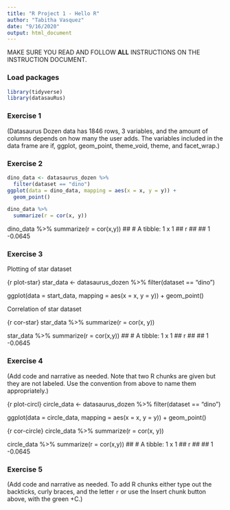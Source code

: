 ```yaml
---
title: "R Project 1 - Hello R"
author: "Tabitha Vasquez"
date: "9/16/2020"
output: html_document
---
```


MAKE SURE YOU READ AND FOLLOW **ALL** INSTRUCTIONS ON THE INSTRUCTION DOCUMENT. 

### Load packages

```r
library(tidyverse) 
library(datasauRus)
```


### Exercise 1

(Datasaurus Dozen data has 1846 rows, 3 variables, and the amount of columns depends on how many the user adds. The variables included in the data frame are if, ggplot, geom_point, theme_void, theme, and facet_wrap.)

### Exercise 2


```r
dino_data <- datasaurus_dozen %>%
  filter(dataset == "dino")
ggplot(data = dino_data, mapping = aes(x = x, y = y)) +
  geom_point()
```


```r
dino_data %>%
  summarize(r = cor(x, y))
```

dino_data %>%
summarize(r = cor(x,y))
## # A tibble: 1 x 1
## r
## <dbl>
## 1 -0.0645

### Exercise 3

Plotting of star dataset

{r plot-star}
star_data <- datasaurus_dozen %>%
filter(dataset == "dino")

ggplot(data = start_data, mapping = aes(x = x, y = y)) +
geom_point()


Correlation of star dataset

{r cor-star}
star_data %>%
  summarize(r = cor(x, y))

star_data %>%
summarize(r = cor(x,y))
## # A tibble: 1 x 1
## r
## <dbl>
## 1 -0.0645


### Exercise 4

(Add code and narrative as needed. Note that two R chunks are given but they are not labeled. Use the convention from above to name them appropriately.)

{r plot-circl}
circle_data <- datasaurus_dozen %>%
filter(dataset == "dino")

ggplot(data = circle_data, mapping = aes(x = x, y = y)) +
geom_point()

{r cor-circle}
circle_data %>%
  summarize(r = cor(x, y))

circle_data %>%
summarize(r = cor(x,y))
## # A tibble: 1 x 1
## r
## <dbl>
## 1 -0.0645



### Exercise 5

(Add code and narrative as needed. To add R chunks either type out the backticks, curly braces, and the letter `r` or use the Insert chunk button above, with the green +C.)